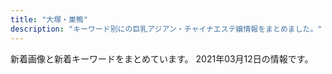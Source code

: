 ```yaml
---
title: "大塚・巣鴨"
description: "キーワード別にの巨乳アジアン・チャイナエステ嬢情報をまとめました。"
---
```


新着画像と新着キーワードをまとめています。
2021年03月12日の情報です。

<DmmAffiliateIns />
<KeywordTable
  shops={
    [
    {
        "url": "http://www.relax-luck.work/",
        "keywords": {},
        "img_links": [
            "http://www.relax-luck.work/images/news_t.jpg",
            "http://www.relax-luck.work/sp/images/head.jpg",
            "http://www.relax-luck.work/img/erika2.jpg",
            "http://www.relax-luck.work/sp/staff/sizuka.jpg",
            "http://www.relax-luck.work/img/siori2.jpg",
            "http://www.relax-luck.work/images/2.jpg",
            "http://www.relax-luck.work/images/interior_t.jpg",
            "http://www.relax-luck.work/sp/img/sizuka2.jpg",
            "http://www.relax-luck.work/sp/images/ac1.jpg",
            "http://www.relax-luck.work/images/int1.png",
            "http://www.relax-luck.work/images/ta.jpg",
            "http://www.relax-luck.work/sp/menu/staff.jpg",
            "http://www.relax-luck.work/images/rec2.jpg",
            "http://www.relax-luck.work/sp/staff/miho.jpg",
            "http://www.relax-luck.work/images/sys.png",
            "http://www.relax-luck.work/images/rec1.jpg",
            "http://www.relax-luck.work/sp/img/sizuka1.jpg",
            "http://www.relax-luck.work/sp/images/news.jpg",
            "http://www.relax-luck.work/images/ac1.jpg",
            "http://www.relax-luck.work/img/sizuka1.jpg",
            "http://www.relax-luck.work/sp/images/int2.png",
            "http://www.relax-luck.work/sp/menu/top.jpg",
            "http://www.relax-luck.work/sp/images/tel.png",
            "http://www.relax-luck.work/sp/images/ac1.png",
            "http://www.relax-luck.work/images/staff_t.jpg",
            "http://www.relax-luck.work/img/erika1.jpg",
            "http://www.relax-luck.work/img/miho1.jpg",
            "http://www.relax-luck.work/sp/img/miho1.jpg",
            "http://www.relax-luck.work/sp/img/erika2.jpg",
            "http://www.relax-luck.work/img/sizuka2.jpg",
            "http://www.relax-luck.work/sp/img/erika1.jpg",
            "http://www.relax-luck.work/sp/img/siori2.jpg",
            "http://www.relax-luck.work/sp/staff/siori.jpg",
            "http://www.relax-luck.work/images/tr.jpg",
            "http://www.relax-luck.work/sp/images/int1.png",
            "http://www.relax-luck.work/sp/images/staff_t.jpg",
            "http://www.relax-luck.work/images/1.jpg",
            "http://www.relax-luck.work/images/head.jpg",
            "http://www.relax-luck.work/sp/staff/erika.jpg",
            "http://www.relax-luck.work/images/int2.png",
            "http://www.relax-luck.work/sp/images/sys.png",
            "http://www.relax-luck.work/sp/img/miho2.jpg",
            "http://www.relax-luck.work/sp/images/ta.png",
            "http://www.relax-luck.work/img/siori1.jpg",
            "http://www.relax-luck.work/sp/images/rec2.jpg",
            "http://www.relax-luck.work/sp/images/interior_t.jpg",
            "http://www.relax-luck.work/sp/img/siori1.jpg",
            "http://www.relax-luck.work/images/sm.jpg",
            "http://www.relax-luck.work/sp/images/rec1.jpg",
            "http://www.relax-luck.work/img/miho2.jpg",
            "http://www.relax-luck.work/images/4.jpg",
            "http://www.relax-luck.work/images/3.jpg",
            "http://www.relax-luck.work/sp/images/footer.jpg"
        ],
        "name": "Relax Luck",
        "station": "JR\u5de3\u9d28\u99c5\u6b63\u9762\u53e3"
    },
    {
        "img_links": [
            "http://www.ko-story.com/css/staff/staff-0014-b.jpg",
            "http://www.ko-story.com/css/nav/nav-005.jpg",
            "http://www.ko-story.com/css/staff/staff-010-a.jpg",
            "http://www.ko-story.com/css/tel01.png",
            "http://www.ko-story.com/css/staff/staff-010-b.jpg",
            "http://www.ko-story.com/css/nav/nav-002.jpg",
            "http://www.ko-story.com/css/staff/staff-0013-a.jpg",
            "http://www.ko-story.com/css/top01-left02.jpg",
            "http://www.ko-story.com/css/nav/nav-001.jpg",
            "http://www.ko-story.com/css/main-staff01.jpg",
            "http://www.ko-story.com/css/staff/staff-0013-b.jpg",
            "http://www.ko-story.com/css/head-change.jpg",
            "http://www.ko-story.com/css/nav/nav-003.jpg",
            "http://www.ko-story.com/css/top01-left01.png",
            "http://www.ko-story.com/css/top01-left03.jpg",
            "http://www.ko-story.com/css/main-girl02.png",
            "http://www.ko-story.com/css/staff/staff-012-a.jpg",
            "http://www.ko-story.com/css/nav/nav-006.jpg",
            "http://www.ko-story.com/css/nav/nav-004.jpg",
            "http://www.ko-story.com/css/staff/staff-012-b.jpg",
            "http://www.ko-story.com/css/nav/nav-007.jpg",
            "http://www.ko-story.com/css/main-staff03.jpg",
            "http://www.ko-story.com/css/osusume-013.jpg",
            "http://www.ko-story.com/css/osusume-00014a.jpg",
            "http://www.ko-story.com/css/staff/staff-0014-a.jpg",
            "http://www.ko-story.com/css/osusume-011.jpg"
        ],
        "station": "JR\u99d2\u8fbc\u99c5\u5357\u53e3",
        "url": "http://www.ko-story.com/",
        "name": "\u30b9\u30c8\u30fc\u30ea\u30fc",
        "keywords": {
            "D": 8,
            "88": 6,
            "89": 2
        }
    },
    {
        "img_links": [],
        "keywords": {},
        "url": "http://rin-este.info/",
        "station": "JR\u5927\u585a\u99c5\u5357\u53e3",
        "name": "\u51db\u82b1 \u308a\u3093\u304b"
    },
    {
        "keywords": {},
        "name": "\u3066\u3082\u307f\u3084",
        "station": "JR\u99d2\u8fbc\u99c5\u6771\u53e3",
        "img_links": [],
        "url": "http://ko-relax.info/"
    },
    {
        "img_links": [],
        "keywords": {},
        "station": "JR\u5927\u585a\u99c5\u5317\u53e3",
        "url": "http://rinpa-awa.info/",
        "name": "\u99a8-\u304b\u304a\u308a-"
    },
    {
        "station": "\u897f\u5de3\u9d28\u99c5A3\u53e3",
        "keywords": {
            "83": 6,
            "E": 6,
            "C": 30,
            "D": 42,
            "86": 24,
            "87": 6,
            "85": 18
        },
        "img_links": [
            "http://mermaid.tyo.ac/photos/sites/9/2021/01/2021010607374728.jpg",
            "http://mermaid.tyo.ac/photos/sites/9/2021/01/2021010607375590.jpg",
            "http://mermaid.tyo.ac/photos/sites/9/2020/07/2020070504014156.jpg",
            "http://mermaid.tyo.ac/photos/sites/9/2021/01/2021010607374113.jpg",
            "http://mermaid.tyo.ac/photos/sites/9/2021/01/2021010607193228.jpg",
            "http://mermaid.tyo.ac/images/themes/blue/s_zysx.png",
            "http://mermaid.tyo.ac/images/themes/blue/line.png",
            "http://mermaid.tyo.ac/photos/sites/9/2020/07/2020070504012720.jpg",
            "http://mermaid.tyo.ac/images/themes/blue/mobile.jpg",
            "http://mermaid.tyo.ac/photos/sites/9/2021/01/202101060719336.jpg",
            "http://mermaid.tyo.ac/images/themes/blue/no1.png",
            "http://mermaid.tyo.ac/images/themes/blue/no2.png",
            "http://mermaid.tyo.ac/images/themes/blue/r3.jpg",
            "http://mermaid.tyo.ac/photos/sites/9/2020/07/2020070504013573.jpg",
            "http://mermaid.tyo.ac/images/themes/blue/s_news.png",
            "http://mermaid.tyo.ac/images/themes/blue/s_ranking.png",
            "http://mermaid.tyo.ac/photos/sites/9/2021/01/2021010607193459.jpg",
            "http://mermaid.tyo.ac/photos/sites/9/2020/07/2020070504013325.jpg",
            "http://mermaid.tyo.ac/photos/sites/9/2020/07/2020070504012859.jpg",
            "http://mermaid.tyo.ac/images/themes/blue/s_pickup.png",
            "http://mermaid.tyo.ac/photos/sites/9/2020/07/2020070504013427.jpg",
            "http://mermaid.tyo.ac/images/room1.jpg",
            "http://mermaid.tyo.ac/photos/sites/9/2020/07/2020070504013051.jpg",
            "http://mermaid.tyo.ac/photos/sites/9/2020/07/2020070504014544.jpg",
            "http://mermaid.tyo.ac/photos/sites/9/2021/01/2021010607193226.jpg",
            "http://mermaid.tyo.ac/images/themes/blue/s_staff.png",
            "http://mermaid.tyo.ac/images/room2.jpg",
            "http://mermaid.tyo.ac/photos/sites/9/2021/01/2021010607373428.jpg",
            "http://mermaid.tyo.ac/images/themes/blue/s_link.png",
            "http://mermaid.tyo.ac/images/room3.jpg",
            "http://mermaid.tyo.ac/images/themes/blue/s_newface.png",
            "http://mermaid.tyo.ac/photos/sites/9/2020/07/2020070504014629.jpg",
            "http://mermaid.tyo.ac/images/room4.jpg",
            "http://mermaid.tyo.ac/photos/sites/9/2020/07/202007050401371.jpg",
            "http://mermaid.tyo.ac/photos/sites/9/2020/07/2020070504013841.jpg",
            "http://mermaid.tyo.ac/photos/sites/9/2020/07/202007050401424.jpg",
            "http://mermaid.tyo.ac/photos/sites/9/2021/01/2021010607193192.jpg",
            "http://mermaid.tyo.ac/photos/sites/9/2020/07/2020070504012584.jpg",
            "http://mermaid.tyo.ac/photos/sites/9/2020/07/2020070504014471.jpg",
            "http://mermaid.tyo.ac/photos/sites/9/2020/07/2020070504013113.jpg",
            "http://mermaid.tyo.ac/photos/sites/9/2020/07/2020070504013943.jpg"
        ],
        "name": "RelaCute no.1\u30fb\u30ea\u30e9\u30ad\u30e5\u30fc\u30c8 no.1",
        "url": "http://mermaid.tyo.ac/"
    },
    {
        "station": "JR\u99d2\u8fbc\u99c5\u5317\u53e3",
        "img_links": [
            "http://relaxation.ebb.jp/2/uploadimg/1614080688.jpg",
            "http://relaxation.ebb.jp/dozdLZQPkhPUwC2.png",
            "http://relaxation.ebb.jp/2/uploadimg/1614080587.jpg",
            "http://relaxation.ebb.jp/2/uploadimg/1614080305.jpg",
            "http://relaxation.ebb.jp/2/uploadimg/1614080597.jpg",
            "http://relaxation.ebb.jp/2/uploadimg/1614080670.jpg",
            "http://relaxation.ebb.jp/2/uploadimg/1614080268.jpg",
            "http://relaxation.ebb.jp/int3.jpg",
            "http://relaxation.ebb.jp/int2.jpg",
            "http://relaxation.ebb.jp/2/uploadimg/1614080739.jpg",
            "http://relaxation.ebb.jp/vis_theptframe.png",
            "http://relaxation.ebb.jp/2/uploadimg/1614080603.jpg",
            "http://relaxation.ebb.jp/2/uploadimg/1614080617.jpg",
            "http://relaxation.ebb.jp/2/uploadimg/1614949857.jpg",
            "https://\u7652\u6240.pwchp.com/images/vis_theptframe.png",
            "http://relaxation.ebb.jp/2/uploadimg/1614080297.jpg",
            "http://relaxation.ebb.jp/2/uploadimg/1614080675.jpg",
            "http://relaxation.ebb.jp/int1.jpg",
            "http://relaxation.ebb.jp/2/uploadimg/1614080543.jpg",
            "http://relaxation.ebb.jp/2/uploadimg/1614080748.jpg"
        ],
        "name": "\u7652\u51e6\uff5e\u30e6\u30c9\u30b3\u30ed\uff5e",
        "keywords": {
            "86": 36,
            "C": 12,
            "D": 36,
            "83": 12
        },
        "url": "http://relaxation.ebb.jp/"
    },
    {
        "url": "http://koukou.ests.co/",
        "name": "\u3046\u3055\u304e",
        "station": "JR\u99d2\u8fbc\u99c5\u5317\u53e3",
        "img_links": [],
        "keywords": {}
    },
    {
        "img_links": [
            "http://relax-orange.work/i/img/s3.jpg",
            "http://relax-orange.work/i/img/r4.jpg",
            "http://relax-orange.work/img/m60.png",
            "http://relax-orange.work/img/st5.jpg",
            "http://relax-orange.work/img/m50.png",
            "http://relax-orange.work/i/img/kanban.jpg",
            "http://relax-orange.work/img/s2.jpg",
            "http://relax-orange.work/img/mobile-botton-0.png",
            "http://relax-orange.work/img/s5.jpg",
            "http://relax-orange.work/img/m4.png",
            "http://relax-orange.work/img/m3.png",
            "http://relax-orange.work/img/m40.png",
            "http://relax-orange.work/i/img/sta5.jpg",
            "http://relax-orange.work/img/m2.png",
            "http://relax-orange.work/img/st1.jpg",
            "http://relax-orange.work/img/kanban.jpg",
            "http://relax-orange.work/i/img/s2.jpg",
            "http://relax-orange.work/i/img/r2.jpg",
            "http://relax-orange.work/img/s3.jpg",
            "http://relax-orange.work/i/img/acc.jpg",
            "http://relax-orange.work/img/st2.jpg",
            "http://relax-orange.work/img/m1.png",
            "http://relax-orange.work/img/sta1.jpg",
            "http://relax-orange.work/img/m5.png",
            "http://relax-orange.work/img/m30.png",
            "http://relax-orange.work/img/s1.jpg",
            "http://relax-orange.work/img/sta2.jpg",
            "http://relax-orange.work/img/st3.jpg",
            "http://relax-orange.work/i/img/s1.jpg",
            "http://relax-orange.work/img/sta3.jpg",
            "http://relax-orange.work/img/nos.jpg",
            "http://relax-orange.work/img/sta5.jpg",
            "http://relax-orange.work/i/img/r1.jpg",
            "http://relax-orange.work/i/img/r3.jpg",
            "http://relax-orange.work/img/m6.png",
            "http://relax-orange.work/i/img/s5.jpg",
            "http://relax-orange.work/img/m20.png"
        ],
        "keywords": {
            "E": 3,
            "87": 3,
            "C": 14,
            "86": 4,
            "88": 3,
            "85": 3,
            "D": 4
        },
        "station": "JR\u5de3\u9d28\u99c5\u5317\u53e3",
        "name": "\u30aa\u30ec\u30f3\u30b8",
        "url": "http://relax-orange.work/"
    },
    {
        "keywords": {},
        "url": "http://iyashinomori.oks.bz/",
        "name": "\u7652\u3057\u306e\u68ee",
        "station": "JR\u99d2\u8fbc\u99c5\u5357\u53e3",
        "img_links": [
            "http://iyashinomori.oks.bz/images/room3.jpg",
            "http://iyashinomori.oks.bz/images/top.jpg",
            "http://iyashinomori.oks.bz/images/room4.jpg",
            "http://iyashinomori.oks.bz/images/room1.jpg",
            "http://iyashinomori.oks.bz/photos/sites/72/2020/10/2020101903342723.jpg",
            "http://iyashinomori.oks.bz/images/bj2.jpg",
            "http://iyashinomori.oks.bz/images/s_staff.png",
            "http://iyashinomori.oks.bz/photos/sites/72/2020/10/2020101903314748.jpg",
            "http://iyashinomori.oks.bz/images/s_news.jpg",
            "http://iyashinomori.oks.bz/images/room2.jpg",
            "http://iyashinomori.oks.bz/photos/sites/72/2020/10/2020101903314523.jpg",
            "http://iyashinomori.oks.bz/images/mobile.jpg",
            "http://iyashinomori.oks.bz/images/bj3.jpg",
            "http://iyashinomori.oks.bz/photos/sites/72/2020/10/2020101903203761.jpg",
            "http://iyashinomori.oks.bz/photos/sites/72/2020/10/2020101903314625.jpg"
        ]
    },
    {
        "name": "\u30de\u30b7\u30e5\u30de\u30ed",
        "station": "JR\u99d2\u8fbc\u99c5\u6771\u53e3",
        "keywords": {},
        "img_links": [
            "http://arm-es.com/media/sites/13/elementor/thumbs/1612941234-1-p2nc1s53zd76qyrkkrfuqf3wp82mfua2movbe779h4.jpg",
            "http://arm-es.com/media/sites/13/elementor/thumbs/1612941267-3-p2nc2n5s8wdne3iijmujipa4axtqhup7qyec8bx9rs.jpg",
            "http://arm-es.com/media/sites/13/elementor/thumbs/1612941358-6-p2nc50p4hwo04c242i90pvxr9n6a4w3lmuj88837vk.jpg",
            "http://arm-es.com/media/sites/13/elementor/thumbs/1612941267-3-p2nc2n5t7zewrticxz9ywzit7kvvofo0z361k1m1ls.jpg",
            "http://arm-es.com/media/sites/13/2021/02/1613544003-c19.jpg",
            "http://arm-es.com/media/sites/13/elementor/thumbs/1612941284-4-p2nc3352g60s96v5co6mldhnb4p4bafgpa9apqyco0.jpg",
            "http://arm-es.com/media/sites/13/2021/02/1612779404-flash.jpg",
            "http://arm-es.com/media/sites/13/elementor/thumbs/1612941250-2-p2nc276j0prrwq5q4xxvubba7e0huzxs0rb32mkypk.jpg",
            "http://arm-es.com/media/sites/13/elementor/thumbs/1612941250-2-p2nc276jzst1ag5kjadb8ljz412n1kwl8w2sec9qjk.jpg",
            "http://arm-es.com/media/sites/13/2021/02/r1-1.jpg",
            "http://arm-es.com/media/sites/13/elementor/thumbs/1613538765-F562FBE7-D9D5-4A85-97B7-94AF100F9870-p2zdfc5no7l6u0mpugrrh7estz1rfzcbvcszv6b2cg.jpeg",
            "http://arm-es.com/media/sites/13/elementor/thumbs/1612941358-6-p2nc50p3itmqqm29o5tlblp2d044yb4sepriwieg1k.jpg",
            "http://arm-es.com/media/sites/13/2021/03/1614830040-A4F263E2-84CF-4064-849B-5F1D3A8962B7-200x300.jpeg",
            "http://arm-es.com/media/sites/13/elementor/thumbs/1612941284-4-p2nc3351h2zivgvaybr7738yehmz4pgnh5hle19ku0.jpg",
            "http://arm-es.com/media/sites/13/elementor/thumbs/1612941410-5-p2nc6dkpe7hnic39qqy6x9d191f82kitxforuwdz20.jpg",
            "http://arm-es.com/media/sites/13/2021/02/1612779406-flash1.jpg",
            "http://arm-es.com/media/sites/13/elementor/thumbs/1614830040-A4F263E2-84CF-4064-849B-5F1D3A8962B7-p3pdykoker7f35d9jk8yis75bexrtphuaa8gl2e10g.jpeg",
            "http://arm-es.com/media/sites/13/elementor/thumbs/1612941234-1-p2nc1s54yg8g4orez3va4pcllv4rmf8vutn0pww1b4.jpg",
            "http://arm-es.com/media/sites/13/2021/02/1612941410-5.jpg",
            "http://arm-es.com/media/sites/13/2021/02/r2-1.jpg",
            "http://arm-es.com/media/sites/13/2021/02/1612776477-top.jpg"
        ],
        "url": "http://arm-es.com/"
    },
    {
        "url": "https://koi-relax.tokyo/",
        "keywords": {},
        "name": "\u604b",
        "station": "JR\u5de3\u9d28\u99c5",
        "img_links": []
    },
    {
        "url": "https://townnet.ne.jp/myondon/",
        "name": "\u660e\u6d1e",
        "station": "JR\u5927\u585a\u99c5\u5317\u53e3",
        "keywords": {},
        "img_links": [
            "https://townnet.ne.jp/myondon/top/staff/img/aya.jpg",
            "https://townnet.ne.jp/myondon/top/view/img/v_04.jpg",
            "https://townnet.ne.jp/myondon/top/view/img/s_11.jpg",
            "https://townnet.ne.jp/myondon/top/staff/img/jun2.jpg",
            "https://townnet.ne.jp/myondon/img/img_02.jpg",
            "https://townnet.ne.jp/myondon/top/view/img/s_10.jpg",
            "https://townnet.ne.jp/myondon/top/staff/img/kaori.jpg",
            "https://townnet.ne.jp/myondon/top/view/img/v_06.jpg",
            "https://townnet.ne.jp/myondon/top/view/img/s_07.jpg",
            "https://townnet.ne.jp/myondon/top/view/img/s_09.jpg",
            "https://townnet.ne.jp/myondon/top/view/img/s_03.jpg",
            "https://townnet.ne.jp/myondon/top/view/img/v_02.jpg",
            "https://townnet.ne.jp/myondon/top/view/img/s_05.jpg",
            "https://townnet.ne.jp/myondon/top/view/img/v_08.jpg",
            "https://townnet.ne.jp/myondon/top/view/img/v_05.jpg",
            "https://townnet.ne.jp/myondon/top/view/img/v_07.jpg",
            "https://townnet.ne.jp/myondon/top/view/img/v_01.jpg",
            "https://townnet.ne.jp/myondon/top/system/img/net.jpg",
            "https://townnet.ne.jp/myondon/top/staff/img/mari.jpg",
            "https://townnet.ne.jp/myondon/top/view/img/s_08.jpg",
            "https://townnet.ne.jp/myondon/top/view/img/s_01.jpg",
            "https://townnet.ne.jp/myondon/top/view/img/s_12.jpg",
            "https://townnet.ne.jp/myondon/top/system/img/price.jpg",
            "https://townnet.ne.jp/myondon/top/staff/img/g_6576.jpg",
            "https://townnet.ne.jp/myondon/top/view/img/s_04.jpg",
            "https://townnet.ne.jp/myondon/top/view/img/s_06.jpg",
            "https://townnet.ne.jp/myondon/top/access/img/kanban.jpg",
            "https://townnet.ne.jp/myondon/top/view/img/s_02.jpg",
            "https://townnet.ne.jp/myondon/top/staff/img/hal.jpg",
            "https://townnet.ne.jp/myondon/top/img/information.jpg",
            "https://townnet.ne.jp/myondon/top/staff/img/bb.jpg",
            "https://townnet.ne.jp/myondon/top/view/img/v_03.jpg",
            "https://townnet.ne.jp/myondon/top/img/net1.jpg",
            "https://townnet.ne.jp/myondon/top/staff/img/kaori_1.jpg"
        ]
    },
    {
        "img_links": [],
        "url": "https://sakura.aoaoeo.com/",
        "name": "SAKURA \u30ea\u30e9\u30af\u30bc\u30fc\u30b7\u30e7\u30f3",
        "keywords": {},
        "station": "JR\u5927\u585a\u99c5\u5317\u53e3"
    }
]
}
/>
<DmmAffiliateScript />
